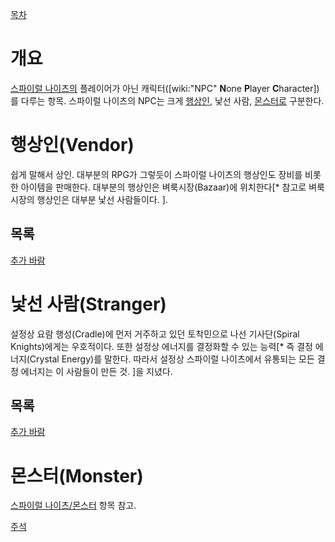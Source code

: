 [[목차]]

= 개요 =
[[스파이럴 나이츠]]의 플레이어가 아닌 캐릭터([wiki:"NPC" '''N'''one '''P'''layer '''C'''haracter])를 다루는 항목.
스파이럴 나이츠의 NPC는 크게 [[행상인]], 낯선 사람, [[몬스터]]로 구분한다.

= 행상인(Vendor) =
쉽게 말해서 상인. 대부분의 RPG가 그렇듯이 스파이럴 나이츠의 행상인도 장비를 비롯한 아이템을 판매한다.
대부분의 행상인은 벼룩시장(Bazaar)에 위치한다[* 참고로 벼룩시장의 행상인은 대부분 낯선 사람들이다. ].

== 목록 ==
[[추가 바람]]

= 낯선 사람(Stranger) =
설정상 요람 행성(Cradle)에 먼저 거주하고 있던 토착민으로 나선 기사단(Spiral Knights)에게는 우호적이다. 또한 설정상 에너지를 결정화할 수 있는 능력[* 즉 결정 에너지(Crystal Energy)를 말한다. 따라서 설정상 스파이럴 나이츠에서 유통되는 모든 결정 에너지는 이 사람들이 만든 것. ]을 지녔다. 

== 목록 ==
[[추가 바람]]

= 몬스터(Monster) =
[[스파이럴 나이츠/몬스터]] 항목 참고.


[[주석]]
